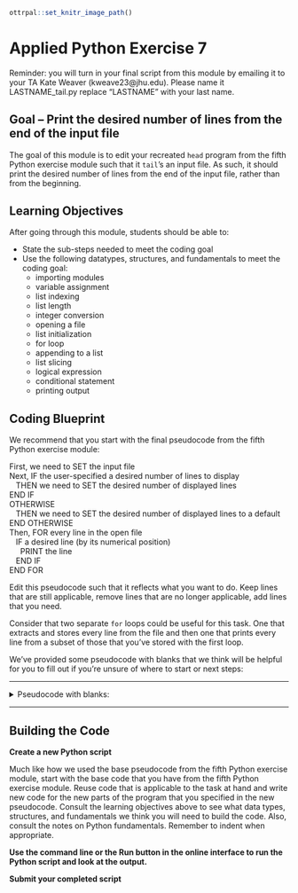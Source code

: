 ```r
ottrpal::set_knitr_image_path()
```

# Applied Python Exercise 7

Reminder: you will turn in your final script from this module by emailing it to your TA Kate Weaver (kweave23@jhu.edu). Please name it LASTNAME_tail.py replace "LASTNAME" with your last name.

## Goal -- Print the desired number of lines from the end of the input file

The goal of this module is to edit your recreated `head` program from the fifth Python exercise module such that it `tail`'s an input file. As such, it should print the desired number of lines from the end of the input file, rather than from the beginning. 

## Learning Objectives

After going through this module, students should be able to:

* State the sub-steps needed to meet the coding goal
* Use the following datatypes, structures, and fundamentals to meet the coding goal:
  * importing modules
  * variable assignment
  * list indexing
  * list length
  * integer conversion
  * opening a file
  * list initialization
  * for loop
  * appending to a list
  * list slicing
  * logical expression
  * conditional statement
  * printing output
  
## Coding Blueprint

We recommend that you start with the final pseudocode from the fifth Python exercise module: 

First, we need to SET the input file <br />
Next, IF the user-specified a desired number of lines to display <br />
&nbsp;&nbsp;  THEN we need to SET the desired number of displayed lines <br />
END IF <br />
OTHERWISE <br />
&nbsp;&nbsp;  THEN we need to SET the desired number of displayed lines to a default <br />
END OTHERWISE <br />
Then, FOR every line in the open file <br />
&nbsp;&nbsp;  IF a desired line (by its numerical position) <br />
&nbsp;&nbsp;&nbsp;&nbsp;    PRINT the line <br />
&nbsp;&nbsp;  END IF <br />
END FOR <br />

Edit this pseudocode such that it reflects what you want to do. Keep lines that are still applicable, remove lines that are no longer applicable, add lines that you need.

Consider that two separate `for` loops could be useful for this task. One that extracts and stores every line from the file and then one that prints every line from a subset of those that you've stored with the first loop.

We've provided some pseudocode with blanks that we think will be helpful for you to fill out if you're unsure of where to start or next steps:

***
<details><summary> Pseudocode with blanks: </summary>

First, we need to SET the input file <br />
Next, IF the user-specified a desired number of lines to display <br />
&nbsp;&nbsp;  THEN we need to SET the desired number of displayed lines <br />
END IF <br />
OTHERWISE  <br />
&nbsp;&nbsp;  THEN we need to SET the desired number of displayed lines to a default <br />
END OTHERWISE <br />
___ a storage list for lines in the file <br />
Then, FOR every line in the open file <br />
&nbsp;&nbsp;  ~~IF a desired line (by its numerical position)~~ <br />
&nbsp;&nbsp;&nbsp;&nbsp;    ~~PRINT the line~~ <br />
&nbsp;&nbsp;  ~~END IF~~ <br />
&nbsp;&nbsp;  ___ the line to the storage list <br />
END FOR <br />

___ a subset of the storage list to be the last ____ items in the storage list <br />
___ every line in the subset <br />
&nbsp;&nbsp;  _____ the line <br />
END FOR <br />

</details>
***

## Building the Code

**Create a new Python script**

Much like how we used the base pseudocode from the fifth Python exercise module, start with the base code that you have from the fifth Python exercise module. Reuse code that is applicable to the task at hand and write new code for the new parts of the program that you specified in the new pseudocode. Consult the learning objectives above to see what data types, structures, and fundamentals we think you will need to build the code. Also, consult the notes on Python fundamentals. Remember to indent when appropriate.

**Use the command line or the Run button in the online interface to run the Python script and look at the output.**

**Submit your completed script**

<!--
## Completed Intended Goal Code

```python
#USAGE: LASTNAME_tail.py input_filename [desired_number_of_lines]
import sys
filename = sys.argv[1]
if len(sys.argv) > 2:
  n_lines = int(sys.argv[2])
else:
  n_lines = 10
line_list = []
for line in open(filename):
  line_list.append(line)

last_n_lines = line_list[len(line_list)-n_lines:]
for line in last_n_lines:
    print(line.strip('\r\n'))
```
-->